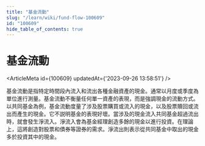 ```yaml
---
title: "基金流動"
slug: "/learn/wiki/fund-flow-100609"
id: "100609"
hide_table_of_contents: true
---
```



# 基金流動

<ArticleMeta id={100609} updatedAt={'2023-09-26 13:58:51'} />
<div className='border-solid border-b border-t-0 my-4 border-[var(--ifm-color-gray-300)]' />

基金流動是指特定時間段內流入和流出各種金融資產的現金。通常以月度或季度為單位進行測量。基金流動不衡量任何單一資產的表現，而是強調現金的流動方式。以共同基金為例，基金流動度量了涉及股票購買或流入的現金，以及股票贖回或流出而產生的現金。它不説明基金的表現好壞。當涉及的現金流入共同基金超過流出時，就會發生淨流入。淨流入會為基金經理創造多餘的現金以進行投資。在理論上，這將創造對股票和債券等證券的需求。淨流出則表示從共同基金中取出的現金多於投資其中的現金。
